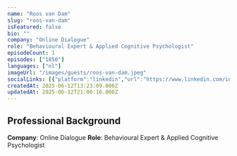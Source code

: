 ```yaml
---
name: "Roos van Dam"
slug: "roos-van-dam"
isFeatured: false
bio: ""
company: "Online Dialogue"
role: "Behavioural Expert & Applied Cognitive Psychologist"
episodeCount: 1
episodes: ["1850"]
languages: ["nl"]
imageUrl: "/images/guests/roos-van-dam.jpeg"
socialLinks: [{"platform":"linkedin","url":"https://www.linkedin.com/in/roos-van-dam/"}]
createdAt: 2025-06-12T13:23:09.000Z
updatedAt: 2025-06-12T21:00:16.000Z
---
```


## Professional Background

**Company**: Online Dialogue
**Role**: Behavioural Expert & Applied Cognitive Psychologist
